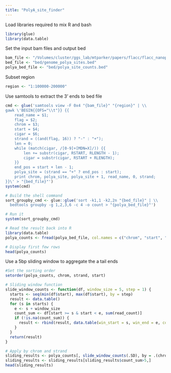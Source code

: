 ```yaml
---
title: "PolyA_site_finder"
---
```

Load libraries required to mix R and bash
```r
library(glue)
library(data.table)
```

Set the input bam files and output bed
```r
bam_file <- "/Volumes/cluster/ggs_lab/mtparker/papers/flacc/flacc_nanopore/pipeline/aligned_data/col0_1.genome.bam"
bed_file <- "bed/genome_polya_sites.bed"
polya_bed_file <- "bed/polya_site_counts.bed"
```

Subset region
```r
region <- "1:100000-200000"
```

Use samtools to extract the 3' ends to bed file
```R
cmd <- glue('samtools view -F 0x4 "{bam_file}" "{region}" | \\
gawk \'BEGIN{{OFS="\\t"}} {{
    read_name = $1;
    flag = $2;
    chrom = $3;
    start = $4;
    cigar = $6;
    strand = ((and(flag, 16)) ? "-" : "+");
    len = 0;
    while (match(cigar, /[0-9]+[MDN=X]/)) {{
        len += substr(cigar, RSTART, RLENGTH - 1);
        cigar = substr(cigar, RSTART + RLENGTH);
    }}
    end_pos = start + len - 1;
    polya_site = (strand == "+" ? end_pos : start);
    print chrom, polya_site, polya_site + 1, read_name, 0, strand;
}}\' > "{bed_file}"')
system(cmd)
```
```r
# Build the shell command
sort_groupby_cmd <- glue::glue('sort -k1,1 -k2,2n "{bed_file}" | \\
  bedtools groupby -g 1,2,3,6 -c 4 -o count > "{polya_bed_file}"')

# Run it
system(sort_groupby_cmd)

# Read the result back into R
library(data.table)
polya_counts <- fread(polya_bed_file, col.names = c("chrom", "start", "end", "strand", "read_count"))

# Display first few rows
head(polya_counts)
```
Use a 5bp sliding window to aggregate the a tail ends
```r
#Set the sorting order
setorder(polya_counts, chrom, strand, start)

# Sliding window function
slide_window_counts <- function(df, window_size = 5, step = 1) {
  starts <- seq(min(df$start), max(df$start), by = step)
  result <- data.table()
  for (s in starts) {
    e <- s + window_size
    count_sum <- df[start >= s & start < e, sum(read_count)]
    if (!is.na(count_sum)) {
      result <- rbind(result, data.table(win_start = s, win_end = e, count_sum = count_sum))
    }
  }
  return(result)
}

# Apply by chrom and strand
sliding_results <- polya_counts[, slide_window_counts(.SD), by = .(chrom, strand)]
sliding_results <- sliding_results[sliding_results$count_sum>5,]
head(sliding_results)
```

